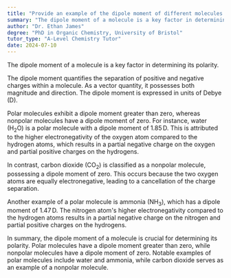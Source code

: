 ```yaml
---
title: "Provide an example of the dipole moment of different molecules and their polarity"
summary: "The dipole moment of a molecule is a key factor in determining its polarity, influencing its interactions with other molecules and its overall chemical behavior."
author: "Dr. Ethan James"
degree: "PhD in Organic Chemistry, University of Bristol"
tutor_type: "A-Level Chemistry Tutor"
date: 2024-07-10
---
```


The dipole moment of a molecule is a key factor in determining its polarity.

The dipole moment quantifies the separation of positive and negative charges within a molecule. As a vector quantity, it possesses both magnitude and direction. The dipole moment is expressed in units of Debye (D).

Polar molecules exhibit a dipole moment greater than zero, whereas nonpolar molecules have a dipole moment of zero. For instance, water ($\text{H}_2\text{O}$) is a polar molecule with a dipole moment of $1.85 \, \text{D}$. This is attributed to the higher electronegativity of the oxygen atom compared to the hydrogen atoms, which results in a partial negative charge on the oxygen and partial positive charges on the hydrogens.

In contrast, carbon dioxide ($\text{CO}_2$) is classified as a nonpolar molecule, possessing a dipole moment of zero. This occurs because the two oxygen atoms are equally electronegative, leading to a cancellation of the charge separation.

Another example of a polar molecule is ammonia ($\text{NH}_3$), which has a dipole moment of $1.47 \, \text{D}$. The nitrogen atom's higher electronegativity compared to the hydrogen atoms results in a partial negative charge on the nitrogen and partial positive charges on the hydrogens.

In summary, the dipole moment of a molecule is crucial for determining its polarity. Polar molecules have a dipole moment greater than zero, while nonpolar molecules have a dipole moment of zero. Notable examples of polar molecules include water and ammonia, while carbon dioxide serves as an example of a nonpolar molecule.
    